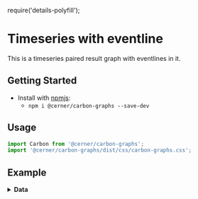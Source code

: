 require('details-polyfill');

# Timeseries with eventline

This is a timeseries paired result graph with eventlines in it.

## Getting Started

- Install with [npmjs](https://www.npmjs.com):
  - `npm i @cerner/carbon-graphs --save-dev`

## Usage
```js
import Carbon from '@cerner/carbon-graphs';
import '@cerner/carbon-graphs/dist/css/carbon-graphs.css';
```

## Example
<PairedResultGraph />

<details>
<summary style={{fontSize: 24 }}>
<b>Data</b>
</summary>

### Graph Config object
<GraphConfig />

### Data object
<DataObject />
</details>
